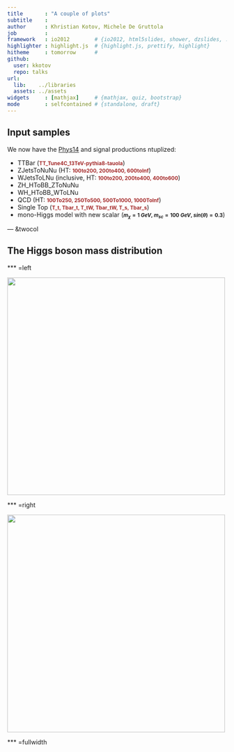 ```yaml
---
title       : "A couple of plots"
subtitle    : 
author      : Khristian Kotov, Michele De Gruttola
job         : 
framework   : io2012        # {io2012, html5slides, shower, dzslides, ...}
highlighter : highlight.js  # {highlight.js, prettify, highlight}
hitheme     : tomorrow      # 
github:
  user: kkotov 
  repo: talks
url:
  lib:    ../libraries
  assets: ../assets
widgets     : [mathjax]     # {mathjax, quiz, bootstrap}
mode        : selfcontained # {standalone, draft}
---
```


## Input samples

We now have the [Phys14](https://github.com/arizzi/cmssw/blob/vhbbHeppy722patch2/VHbbAnalysis/Heppy/test/crab/datasets.txt) and signal productions ntuplized: 

 * TTBar (<span style="font-weight:bold;font-size:smaller;color:brown">TT_Tune4C_13TeV-pythia8-tauola</span>)
 * ZJetsToNuNu (HT: <span style="font-weight:bold;font-size:smaller;color:brown">100to200, 200to400, 600toInf</span>) 
 * WJetsToLNu (inclusive, HT: <span style="font-weight:bold;font-size:smaller;color:brown">100to200, 200to400, 400to600</span>)
 * ZH_HToBB_ZToNuNu
 * WH_HToBB_WToLNu
 * QCD (HT: <span style="font-weight:bold;font-size:smaller;color:brown">100To250, 250To500, 500To1000, 1000ToInf</span>)
 * Single Top (<span style="font-weight:bold;font-size:smaller;color:brown">T_t, Tbar_t, T_tW, Tbar_tW, T_s, Tbar_s</span>)
 * mono-Higgs model with new scalar (<span style="font-weight:bold;font-size:smaller">$m_{\chi} = 1~GeV$, $m_{sc} = 100~GeV$, $sin(\theta) = 0.3$</span>)

--- &twocol

## The Higgs boson mass distribution

*** =left

<img class=center src="higgsMass.svg" height=500>

*** =right

<img class=center src="higgsMassAll.svg" height=500>

*** =fullwidth

